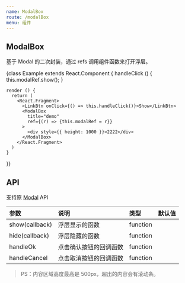 ```yaml
---
name: ModalBox
route: /modalBox
menu: 组件
---
```



## ModalBox

基于 Modal 的二次封装，通过 refs 调用组件函数来打开浮层。

<Playground>
  {class Example extends React.Component {
    handleClick () {
      this.modalRef.show();
    }

    render () {
      return (
        <React.Fragment>
          <LinkBtn onClick={() => this.handleClick()}>Show</LinkBtn>
          <ModalBox
            title="demo"
            ref={(r) => {this.modalRef = r}}
          >
            <div style={{ height: 1000 }}>2222</div>
          </ModalBox>
        </React.Fragment>
      )
    }
  }}
</Playground>

## API

支持原 [Modal](https://ant-design.gitee.io/components/modal-cn/) API

|参数|说明|类型|默认值|
|:--|:--|:--|:--|
|show(callback)|浮层显示的函数|function||
|hide(callback)|浮层隐藏的函数|function||
|handleOk|点击确认按钮的回调函数|function||
|handleCancel|点击取消按钮的回调函数|function||

> PS：内容区域高度最高是 500px，超出的内容会有滚动条。